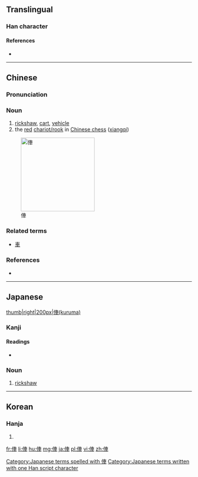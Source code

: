 {{also|伡}}
==Translingual==

===Han character===
{{Han char|rn=9|rad=人|as=07|sn=9|four=|canj=OJWJ|ids=⿰亻車}}

====References====
* {{Han ref|kx=0106.041|dkj=00720|dj=0225.100|hdz=10157.010|uh=4FE5|ud=20453}}

----

==Chinese==
{{zh-forms|s=伡}}

===Pronunciation===
{{zh-pron
|m=chē,jū
|c=ce1
|mc=
|oc=
|ma=
|cat=n
}}

===Noun===
{{zh-noun|t}}

# [[rickshaw]], [[cart]], [[vehicle]]
# the [[red]] [[w:Chinese_chess#Chariot.2FRook|chariot/rook]] in [[Chinese chess]] ([[xiangqi]])

[[Image:Xiangqi Chariot.png|200px|thumb|right|俥]]

===Related terms===
* [[車]]

===References===
* {{pedialite|xiangqi}}

----

==Japanese==
[[file:JapaneseRickshaw.jpg|thumb|right|200px|俥(kuruma)]]

===Kanji===
{{ja-kanji|grade=|rs=人07}}

====Readings====
* {{ja-readings|on=|kun=[[くるま]] (kuruma)}}

===Noun===
{{ja-noun|k|hira=くるま|rom=kuruma}}

# [[rickshaw]]

[[Category:Japanese terms spelled with 俥]]
[[Category:Japanese terms written with one Han script character]]

----

==Korean==

===Hanja===
{{ko-hanja|hangeul=거|rv=geo|mr=kŏ}}

# {{defn|lang=ko|sort=人07}}

[[fr:俥]]
[[li:俥]]
[[hu:俥]]
[[mg:俥]]
[[ja:俥]]
[[pl:俥]]
[[vi:俥]]
[[zh:俥]]